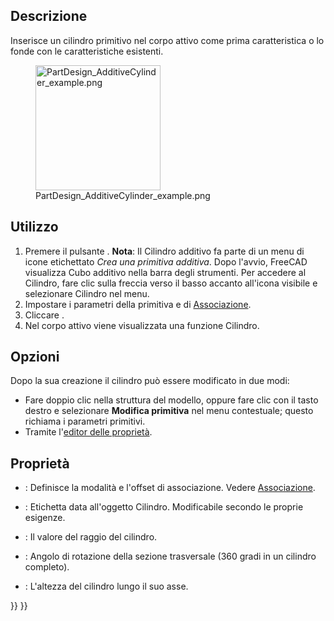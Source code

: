 <languages/>

{{Docnav/it
|[[PartDesign_AdditiveBox/it|Cubo additivo]]
|[[PartDesign_AdditiveSphere/it|Sfera additiva]]
|[[PartDesign_Workbench/it|PartDesign]]
|IconL=PartDesign_AdditiveBox.svg
|IconR=PartDesign_AdditiveSphere.svg
|IconC=Workbench_PartDesign.svg
}}

<div class="mw-translate-fuzzy">
{{GuiCommand/it|Name=PartDesign AdditiveCylinder|Name/it=Cilindro additivo|Workbenches=[[PartDesign Workbench/it|PartDesign]]|MenuLocation=Part Design → Crea una primitiva additiva → Cilindro|Version=0.17|SeeAlso=[[PartDesign CompPrimitiveAdditive/it|Primitive additive]]}}
</div>

<span id="Description"></span>
==Descrizione==

Inserisce un cilindro primitivo nel corpo attivo come prima caratteristica o lo fonde con le caratteristiche esistenti.

[[File:PartDesign_AdditiveCylinder_example.png|200px]]

<span id="Usage"></span>
==Utilizzo==

<div class="mw-translate-fuzzy">
# Premere il pulsante {{KEY|[[Image:PartDesign AdditiveCylinder.png|24px]] '''Cilindro additivo'''}}. '''Nota''': Il Cilindro additivo fa parte di un menu di icone etichettato ''Crea una primitiva additiva''. Dopo l'avvio, FreeCAD visualizza Cubo additivo nella barra degli strumenti. Per accedere al Cilindro, fare clic sulla freccia verso il basso accanto all'icona visibile e selezionare Cilindro nel menu.
# Impostare i parametri della primitiva e di [[Part_EditAttachment/it|Associazione]].
# Cliccare {{KEY|OK}}.
# Nel corpo attivo viene visualizzata una funzione Cilindro.
</div>

<span id="Options"></span>
== Opzioni ==

<div class="mw-translate-fuzzy">
{{PartDesign Tools navi/it}}
</div>

<div class="mw-translate-fuzzy">
Dopo la sua creazione il cilindro può essere modificato in due modi:
* Fare doppio clic nella struttura del modello, oppure fare clic con il tasto destro e selezionare '''Modifica primitiva''' nel menu contestuale; questo richiama i parametri primitivi.
* Tramite l'[[Property editor/it|editor delle proprietà]].
</div>

<span id="Properties"></span>
== Proprietà ==

<div class="mw-translate-fuzzy">
* {{PropertyData/it|Attachment}}: Definisce la modalità e l'offset di associazione. Vedere [[Part EditAttachment/it|Associazione]].
* {{PropertyData/it|Label}}: Etichetta data all'oggetto Cilindro. Modificabile secondo le proprie esigenze.
* {{PropertyData/it|Radius}}: Il valore del raggio del cilindro.
* {{PropertyData/it|Angle}}: Angolo di rotazione della sezione trasversale (360 gradi in un cilindro completo).
* {{PropertyData/it|Height}}: L'altezza del cilindro lungo il suo asse.
</div>


{{Docnav/it
|[[PartDesign_AdditiveBox/it|Cubo additivo]]
|[[PartDesign_AdditiveSphere/it|Sfera additiva]]
|[[PartDesign_Workbench/it|PartDesign]]
|IconL=PartDesign_AdditiveBox.svg
|IconR=PartDesign_AdditiveSphere.svg
|IconC=Workbench_PartDesign.svg
}}

{{PartDesign_Tools_navi{{#translation:}}}}
{{Userdocnavi{{#translation:}}}}